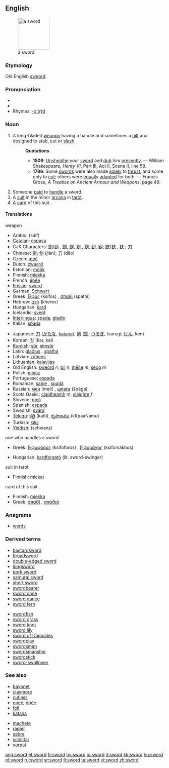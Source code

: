 {{wikipedia}}
==English==
[[Image:Estoque_1480_dC..jpg|thumb|right|100px|a sword]]
===Etymology===
Old English [[sweord]].

===Pronunciation===
*{{IPA|/sɔ:d/,/soʊrd/}}
*{{audio|en-us-sword.ogg|Audio (US)}}
*Rhymes: [[Rhymes:English:-ɔː(r)d|-ɔː(r)d]]

===Noun===
{{en-noun}}

# {{cattag|Weapon}} A long-bladed [[weapon]] having a handle and sometimes a [[hilt]] and designed to stab, cut or [[slash]]. <!-- This is encyclopedic: It was sheathed in a [[scabbard]]. It was originally a [[melée]] weapon that was used in serious combat, but now is mostly used in sports and for ceremonies, and is viewed as one of the most noble weapons.-->
#:'''Quotations'''
#:*'''1509''': [[Unsheathe]] your [[sword]] and [[dub]] him [[presently]]. &mdash; William Shakespeare, ''Henry VI'', Part III, Act II, Scene II, line 59.
#:*'''1786''': Some [[sword]]s were also made [[solely]] to [[thrust]], and some only to [[cut]]; others were [[equally]] [[adapt]]ed for both. &mdash; Francis Grose, ''A Treatise on Ancient Armour and Weapons'', page 49.
# Someone [[paid]] to [[handle]] a sword.
# A [[suit]] in the minor [[arcana]] in [[tarot]].
# A [[card]] of this suit.

====Translations====
;weapon
{{top}}
*Arabic: {{ARchar|[[سيف]]}} (saif)
*[[Catalan]]: [[espasa]] {{f}}
*CJK Characters: [[劍]]/[[剑]]<!-- (jiàn)-->, [[劒]], [[劔]], [[剣]]<!--ja simp-->, [[剱]], [[釖]], [[釼]]; [[鋏]]/[[铗]]<!-- (jiá)--><!--zh trad/ja-->, [[铗]]<!-- (jiá)--><!--zh simp-->; [[刀]]<!-- (dāo)-->
*Chinese: [[劍]], [[剑]] (jiàn); [[刀]] (dāo)
*Czech: [[meč]] {{m}}
*Dutch: [[zwaard]] {{n}}
*Estonian: [[mõõk]]
*Finnish: [[miekka]]
*French: [[épée]] {{f}}
*[[Frisian]]: [[swurd]] {{n}}
*German: [[Schwert]] {{n}}
*Greek: [[ξίφος]] (ksífos) {{n}}, [[σπαθί]] (spathí) {{n}}
*Hebrew: [[חרב]] (kherev) {{m}}
*Hungarian: [[kard#Hungarian|kard]]
*Icelandic: [[sverð]] {{m}}
*[[Interlingua]]: [[spada]], [[gladio]]
*Italian: [[spada]] {{f}}
{{mid}}
*Japanese: [[刀]] ([[かたな]], [[katana]]), [[剣]] ([[劍]]; [[つるぎ]], tsurugi; [[けん]], ken)
*Korean: [[칼]] (kar, kal)
*[[Kurdish]]: [[şûr]], [[şimşûr]]
*Latin: [[gladius]] {{m}}, [[spatha]] {{f}}
*Latvian: [[zobens]] {{m}}
*Lithuanian: [[kalavijas]] {{m}}
*Old English: [[sweord]] ''n'', [[bil]] ''n'', [[mece|mēċe]] ''m'', [[secg]] ''m''
*Polish: [[miecz]] {{m}}
*Portuguese: [[espada]] {{f}}
*Romanian: [[sabie]] {{f}}, [[spadă]] {{f}}
*Russian: [[меч]] (meč) {{m}}, [[шпага]] (špága) {{f}}
*Scots Gaelic: [[claidheamh]] ''m'', [[slaighre]] ''f''
*Slovene: [[meč]] {{m}}
*Spanish: [[espada]] {{f}}
*Swedish: [[svärd]] {{c}}
*[[Telugu]]: [[కత్తి]] (katti), [[కృపాణము]] (kRpaaNamu) 
*Turkish: [[kılıç]]
*[[Yiddish]]: (schwanz)
{{bottom}}

;one who handles a sword
{{top}}
*Greek: [[ξιφοφόρος]] (ksifofóros) {{m}}, [[ξιφομάχος]] (ksifomákhos) {{m}}
{{mid}}
*Hungarian: [[kardforgató]] (lit. sword-swinger) 
{{bottom}}

;suit in tarot
{{top}}
*Finnish: [[miekat]] {{p}}
{{mid}}
{{bottom}}

;card of this suit
{{top}}
*Finnish: [[miekka]]
*Greek: [[σπαθί]] {{n}}, [[σπαθιά]] {{p}}
{{mid}}
{{bottom}}

===Anagrams===
*[[words]]

===Derived terms===
{{top2}}
*[[bastardsword]]
*[[broadsword]]
*[[double-edged sword]]
*[[longsword]]
*[[pork sword]]
*[[samurai sword]]
*[[short sword]]
*[[swordbearer]]
*[[sword cane]]
*[[sword dance]]
*[[sword fern]]
{{mid2}}
*[[swordfish]]
*[[sword grass]]
*[[sword knot]]
*[[sword lily]]
*[[sword of Damocles]]
*[[swordplay]]
*[[swordsman]]
*[[swordsmanship]]
*[[swordstick]]
*[[sword-swallower]]
<!-- vorpal sword -->
{{bottom}}

===See also===
{{top2}}
*[[bayonet]]
*[[claymore]]
*[[cutlass]]
*[[epee]], [[épée]]
*[[foil]]
*[[katana]]
{{mid2}}
*[[machete]]
*[[rapier]]
*[[sabre]]
*[[scimitar]]
*[[vorpal]]
{{bottom}}

[[ang:sword]]
[[et:sword]]
[[fr:sword]]
[[hy:sword]]
[[io:sword]]
[[it:sword]]
[[kk:sword]]
[[hu:sword]]
[[pl:sword]]
[[ru:sword]]
[[sr:sword]]
[[fi:sword]]
[[ta:sword]]
[[vi:sword]]
[[zh:sword]]